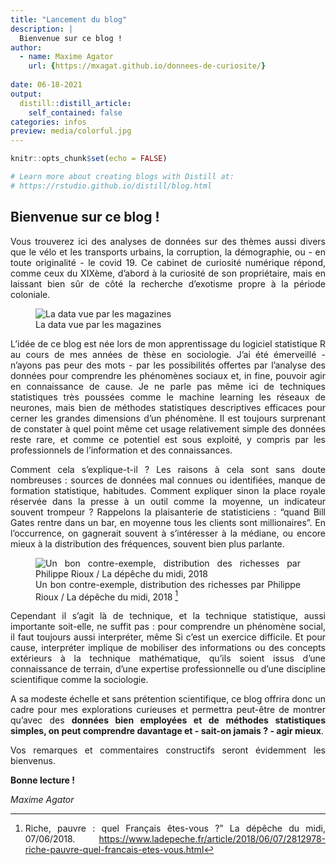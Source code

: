 ```yaml
---
title: "Lancement du blog"
description: |
  Bienvenue sur ce blog ! 
author:
  - name: Maxime Agator 
    url: {https://mxagat.github.io/donnees-de-curiosite/}
  
date: 06-18-2021
output:
  distill::distill_article:
    self_contained: false
categories: infos
preview: media/colorful.jpg 
---
```


```r
knitr::opts_chunk$set(echo = FALSE)

# Learn more about creating blogs with Distill at:
# https://rstudio.github.io/distill/blog.html

```

```{=html}
<style>
body {
text-align: justify}
</style>
```






## Bienvenue sur ce blog !

Vous trouverez ici des analyses de données sur des thèmes aussi divers que le vélo et les transports urbains, la corruption, la démographie, ou - en toute originalité - le covid 19. Ce cabinet de curiosité numérique répond, comme ceux du XIXème, d'abord à la curiosité de son propriétaire, mais en laissant bien sûr de côté la recherche d'exotisme propre à la période coloniale.

![La data vue par les magazines](media/colorful.jpg)


L'idée de ce blog est née lors de mon apprentissage du logiciel statistique R au cours de mes années de thèse en sociologie. J'ai été émerveillé - n'ayons pas peur des mots - par les possibilités offertes par l'analyse des données pour comprendre les phénomènes sociaux et, in fine, pouvoir agir en connaissance de cause. Je ne parle pas même ici de techniques statistiques très poussées comme le machine learning les réseaux de neurones, mais bien de méthodes statistiques descriptives efficaces pour cerner les grandes dimensions d'un phénomène. Il est toujours surprenant de constater à quel point même cet usage relativement simple des données reste rare, et comme ce potentiel est sous exploité, y compris par les professionnels de l'information et des connaissances.

Comment cela s'explique-t-il ? Les raisons à cela sont sans doute nombreuses : sources de données mal connues ou identifiées, manque de formation statistique, habitudes. Comment expliquer sinon la place royale réservée dans la presse à un outil comme la moyenne, un indicateur souvent trompeur ? Rappelons la plaisanterie de statisticiens : "quand Bill Gates rentre dans un bar, en moyenne tous les clients sont millionaires". En l'occurrence, on gagnerait souvent à s'intéresser à la médiane, ou encore mieux à la distribution des fréquences, souvent bien plus parlante.

![Un bon contre-exemple, distribution des richesses par Philippe Rioux / La dépêche du midi, 2018 [^1]](media/distribution.jpg) 


Cependant il s'agit là de technique, et la technique statistique, aussi importante soit-elle, ne suffit pas : pour comprendre un phénomène social, il faut toujours aussi interpréter, même Si c'est un exercice difficile. Et pour cause, interpréter implique de mobiliser des informations ou des concepts extérieurs à la technique mathématique, qu'ils soient issus d'une connaissance de terrain, d'une expertise professionnelle ou d'une discipline scientifique comme la sociologie.

A sa modeste échelle et sans prétention scientifique, ce blog offrira donc un cadre pour mes explorations curieuses et permettra peut-être de montrer qu'avec des **données bien employées et de méthodes statistiques simples, on peut comprendre davantage et - sait-on jamais ? - agir mieux**.

Vos remarques et commentaires constructifs seront évidemment les bienvenus.

**Bonne lecture !**

*Maxime Agator*



[^1]: Riche, pauvre : quel Français êtes-vous ?" La dépêche du midi, 07/06/2018. <https://www.ladepeche.fr/article/2018/06/07/2812978-riche-pauvre-quel-francais-etes-vous.html>